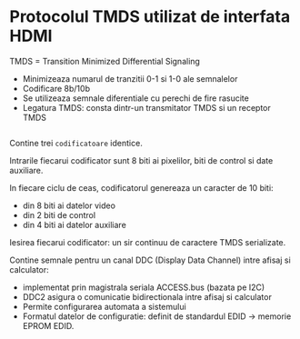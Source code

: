 
<SEO title="Protocolul TMDS utilizat de interfata HDMI" />

# Protocolul TMDS utilizat de interfata HDMI

TMDS = Transition Minimized Differential Signaling

- Minimizeaza numarul de tranzitii 0-1 si 1-0 ale semnalelor
- Codificare 8b/10b
- Se utilizeaza semnale diferentiale cu perechi de fire rasucite
- Legatura TMDS: consta dintr-un transmitator TMDS si un receptor TMDS

<div style={{ maxWidth: '600px', marginBottom: '1.45rem' }}>
  <Image imgName={"tmds1.png"}/>
</div>

Contine trei ``codificatoare`` identice.

Intrarile fiecarui codificator sunt 8 biti ai pixelilor, biti de control si date auxiliare.

In fiecare ciclu de ceas, codificatorul genereaza un caracter de 10 biti:
- din 8 biti ai datelor video
- din 2 biti de control
- din 4 biti ai datelor auxiliare

Iesirea fiecarui codificator: un sir continuu de caractere TMDS serializate.

Contine semnale pentru un canal DDC (Display Data Channel) intre afisaj si calculator:
- implementat prin magistrala seriala ACCESS.bus (bazata pe I2C)
- DDC2 asigura o comunicatie bidirectionala intre afisaj si calculator
- Permite configurarea automata a sistemului
- Formatul datelor de configuratie: definit de standardul EDID -> memorie EPROM EDID.



<Links />